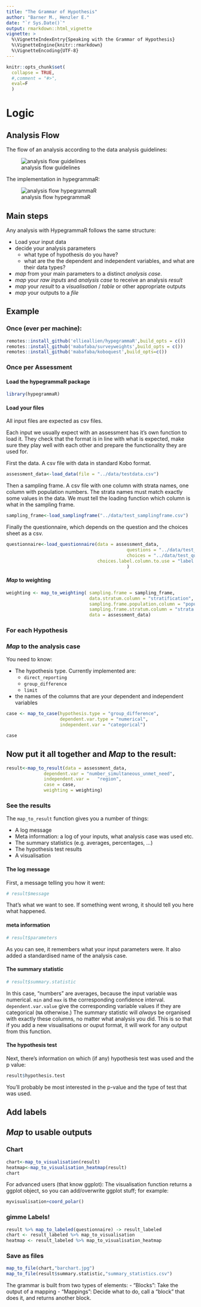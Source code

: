 ```yaml
---
title: "The Grammar of Hypothesis"
author: "Barner M., Henzler E."
date: "`r Sys.Date()`"
output: rmarkdown::html_vignette
vignette: >
  %\VignetteIndexEntry{Speaking with the Grammar of Hypothesis}
  %\VignetteEngine{knitr::rmarkdown}
  %\VignetteEncoding{UTF-8}
---
```


```r
knitr::opts_chunk$set(
  collapse = TRUE,
  #,comment = "#>",
  eval=F
  )
```

# Logic

## Analysis Flow

The flow of an analysis according to the data analysis guidelines:

![analysis flow guidelines](./hypegrammaR_flowchart.jpg)

The implementation in hypegrammaR:

![analysis flow hypegrammaR](./hypegrammaR_flowchart2.jpg)



## Main steps



Any analysis with HypegrammaR follows the same structure:

- Load your input data
- decide your analysis parameters
    - what type of hypothesis do you have?
    - what are the the dependent and independent variables, and what are their data types?
- _map_ from your main parameters to a distinct *analysis case*.
- _map_ your *raw inputs* and *analysis case* to receive an analysis *result*
- _map_ your *result* to a *visualisation* / *table* or other appropriate outputs
- _map_ your outputs to a *file*


## Example

### Once (ever per machine):
```r
remotes::install_github('ellieallien/hypegrammaR',build_opts = c())
remotes::install_github('mabafaba/surveyweights',build_opts = c())
remotes::install_github('mabafaba/koboquest',build_opts=c())

```
### Once per Assessment

#### Load the hypegrammaR package
```r
library(hypegrammaR)

```

#### Load your files

All input files are expected as csv files.

Each input we usually expect with an assessment has it's own function to load it. They check that the format is in line with what is expected, make sure they play well with each other and prepare the functionality they are used for.

First the data. A csv file with data in standard Kobo format.

```r
assessment_data<-load_data(file = "../data/testdata.csv")
```

Then a sampling frame. A csv file with one column with strata names, one column with population numbers. The strata names must match exactly some values in the data. We must tell the loading function which column is what in the sampling frame.
```r
sampling_frame<-load_samplingframe("../data/test_samplingframe.csv")
```

Finally the questionnaire, which depends on the question and the choices sheet as a csv.

```r

questionnaire<-load_questionnaire(data = assessment_data,
                                             questions = "../data/test_questionnaire_questions.csv",
                                             choices = "../data/test_questionnaire_choices.csv",
                                  choices.label.column.to.use = "label::English"
                                             )

```


#### _Map_ to weighting
```r

weighting <- map_to_weighting( sampling.frame = sampling_frame,
                               data.stratum.column = "stratification",
                               sampling.frame.population.column = "population",
                               sampling.frame.stratum.column = "strata.names",
                               data = assessment_data)

```

### For each Hypothesis

### _Map_ to the analysis case
You need to know:

- The hypothesis type. Currently implemented are:
  - `direct_reporting`
  - `group_difference`
  - `limit`
- the names of the columns that are your dependent and independent variables

```r

case <- map_to_case(hypothesis.type = "group_difference",
                    dependent.var.type = "numerical",
                    independent.var = "categorical")

case
```


## Now put it all together and _Map_ to the result:

```r

result<-map_to_result(data = assessment_data,
              dependent.var = "number_simultaneous_unmet_need",
              independent.var =   "region",
              case = case,
              weighting = weighting)
```

### See the results

The `map_to_result` function gives you a number of things:

- A log message
- Meta information: a log of your inputs, what analysis case was used etc.
- The summary statistics (e.g. averages, percentages, ...)
- The hypothesis test results
- A visualisation

#### The log message

First, a message telling you how it went:
```r
# result$message
```
That's what we want to see. If something went wrong, it should tell you here what happened.

#### meta information

```r
# result$parameters
```
As you can see, it remembers what your input parameters were. It also added a standardised name of the analysis case.

#### The summary statistic

```r
# result$summary.statistic
```

In this case, "numbers" are averages, because the input variable was numerical. `min` and `max` is the corresponding confidence interval. `dependent.var.value` give the corresponding variable values if they are categorical (`NA` otherwise.)
The summary statistic will _always_ be organised with exactly these columns, no matter what analysis you did. This is so that if you add a new visualisations or ouput format, it will work for any output from this function.

#### The hypothesis test

Next, there's information on which (if any) hypothesis test was used and the p value:
```r
result$hypothesis.test

```
You'll probably be most interested in the p-value and the type of test that was used.





## Add labels

## _Map_ to usable outputs

### Chart
```r

chart<-map_to_visualisation(result)
heatmap<-map_to_visualisation_heatmap(result)
chart
```

For advanced users (that know ggplot): The visualisation function returns a ggplot object, so you can add/overwrite ggplot stuff; for example:
```r
myvisualisation+coord_polar()

```

### gimme Labels!
```r
result %>% map_to_labeled(questionnaire) -> result_labeled
chart <- result_labeled %>% map_to_visualisation
heatmap <- result_labeled %>% map_to_visualisation_heatmap


```


### Save as files

```r
map_to_file(chart,"barchart.jpg")
map_to_file(result$summary.statistic,"summary_statistics.csv")

```

The grammar is built from two types of elements:
- "Blocks": Take the output of a mapping
- "Mappings": Decide what to do, call a "block" that does it, and returns another block.








